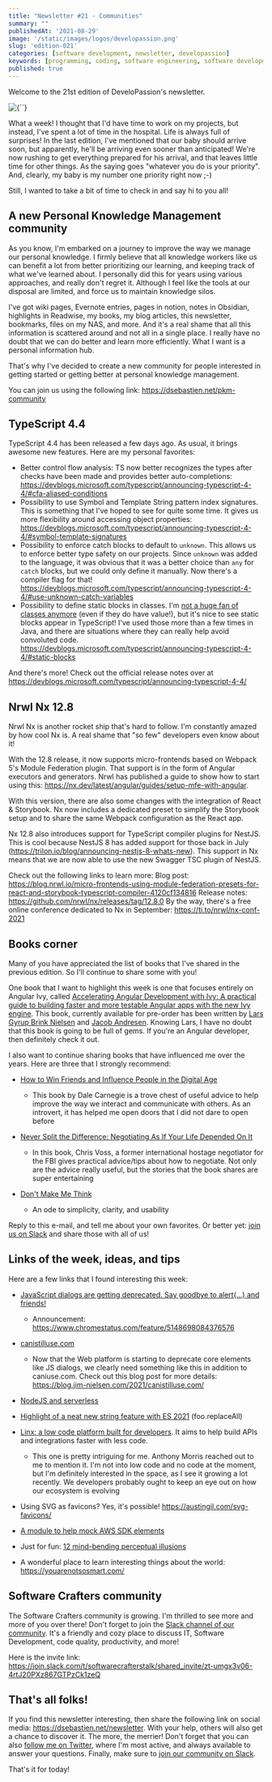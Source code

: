 ```yaml
---
title: "Newsletter #21 - Communities"
summary: ""
publishedAt: '2021-08-29'
image: '/static/images/logos/developassion.png'
slug: 'edition-021'
categories: [software development, newsletter, developassion]
keywords: [programming, coding, software engineering, software development, it, newsletter]
published: true
---
```


Welcome to the 21st edition of DeveloPassion's newsletter.

<BlogPostCenteredContent>
  <Image
    alt={``}
    src={`/static/images/logos/developassion.png`}
    width={480}
    height={270}
    priority
  />
</BlogPostCenteredContent>

What a week! I thought that I'd have time to work on my projects, but instead, I've spent a lot of time in the hospital. Life is always full of surprises! In the last edition, I've mentioned that our baby should arrive soon, but apparently, he'll be arriving even sooner than anticipated! We're now rushing to get everything prepared for his arrival, and that leaves little time for other things. As the saying goes "whatever you do is your priority". And, clearly, my baby is my number one priority right now ;-)

Still, I wanted to take a bit of time to check in and say hi to you all!

## A new Personal Knowledge Management community

As you know, I'm embarked on a journey to improve the way we manage our personal knowledge. I firmly believe that all knowledge workers like us can benefit a lot from better prioritizing our learning, and keeping track of what we've learned about. I personally did this for years using various approaches, and really don't regret it. Although I feel like the tools at our disposal are limited, and force us to maintain knowledge silos.

I've got wiki pages, Evernote entries, pages in notion, notes in Obsidian, highlights in Readwise, my books, my blog articles, this newsletter, bookmarks, files on my NAS, and more. And it's a real shame that all this information is scattered around and not all in a single place. I really have no doubt that we can do better and learn more efficiently. What I want is a personal information hub.

That's why I've decided to create a new community for people interested in getting started or getting better at personal knowledge management.

You can join us using the following link: https://dsebastien.net/pkm-community

## TypeScript 4.4

TypeScript 4.4 has been released a few days ago. As usual, it brings awesome new features. Here are my personal favorites:

* Better control flow analysis: TS now better recognizes the types after checks have been made and provides better auto-completions: https://devblogs.microsoft.com/typescript/announcing-typescript-4-4/#cfa-aliased-conditions
* Possibility to use Symbol and Template String pattern index signatures. This is something that I've hoped to see for quite some time. It gives us more flexibility around accessing object properties: https://devblogs.microsoft.com/typescript/announcing-typescript-4-4/#symbol-template-signatures
* Possibility to enforce catch blocks to default to `unknown`. This allows us to enforce better type safety on our projects. Since `unknown` was added to the language, it was obvious that it was a better choice than `any` for `catch` blocks, but we could only define it manually. Now there's a compiler flag for that! https://devblogs.microsoft.com/typescript/announcing-typescript-4-4/#use-unknown-catch-variables
* Possibility to define static blocks in classes. I'm <a href="https://javascript.plainenglish.io/why-you-should-generally-prefer-typescript-interfaces-and-custom-types-over-classes-d145814218ce" rel="noopener">not a huge fan of classes anymore</a> (even if they do have value!), but it's nice to see static blocks appear in TypeScript! I've used those more than a few times in Java, and there are situations where they can really help avoid convoluted code. https://devblogs.microsoft.com/typescript/announcing-typescript-4-4/#static-blocks


And there's more! Check out the official release notes over at https://devblogs.microsoft.com/typescript/announcing-typescript-4-4/

## Nrwl Nx 12.8

Nrwl Nx is another rocket ship that's hard to follow. I'm constantly amazed by how cool Nx is. A real shame that "so few" developers even know about it!

With the 12.8 release, it now supports micro-frontends based on Webpack 5's Module Federation plugin. That support is in the form of Angular executors and generators. Nrwl has published a guide to show how to start using this: https://nx.dev/latest/angular/guides/setup-mfe-with-angular.

With this version, there are also some changes with the integration of React & Storybook. Nx now includes a dedicated preset to simplify the Storybook setup and to share the same Webpack configuration as the React app.

Nx 12.8 also introduces support for TypeScript compiler plugins for NestJS. This is cool because NestJS 8 has added support for those back in July (https://trilon.io/blog/announcing-nestjs-8-whats-new). This support in Nx means that we are now able to use the new Swagger TSC plugin of NestJS.

Check out the following links to learn more:
Blog post: https://blog.nrwl.io/micro-frontends-using-module-federation-presets-for-react-and-storybook-typescript-compiler-4120cf134816
Release notes: https://github.com/nrwl/nx/releases/tag/12.8.0
By the way, there's a free online conference dedicated to Nx in September: https://ti.to/nrwl/nx-conf-2021

## Books corner

Many of you have appreciated the list of books that I've shared in the previous edition. So I'll continue to share some with you!

One book that I want to highlight this week is one that focuses entirely on Angular Ivy, called <a href="https://www.amazon.com/Accelerating-Angular-Development-Ivy-practical/dp/180020521X?tag=dsebastien-20" rel="noopener">Accelerating Angular Development with Ivy: A practical guide to building faster and more testable Angular apps with the new Ivy engine</a>. This book, currently available for pre-order has been written by <a href="https://twitter.com/LayZeeDK" rel="noopener">Lars Gyrup Brink Nielsen</a> and <a href="https://twitter.com/jacobandresen" rel="noopener">Jacob Andresen</a>. Knowing Lars, I have no doubt that this book is going to be full of gems. If you're an Angular developer, then definitely check it out.

I also want to continue sharing books that have influenced me over the years. Here are three that I strongly recommend:

* <a href="https://www.amazon.com/How-Friends-Influence-People-Digital/dp/1451612575?tag=dsebastien-20" rel="noopener">How to Win Friends and Influence People in the Digital Age</a>

  * This book by Dale Carnegie is a trove chest of useful advice to help improve the way we interact and communicate with others. As an introvert, it has helped me open doors that I did not dare to open before
* <a href="https://www.amazon.com/Never-Split-Difference-Negotiating-Depended/dp/0062407805?tag=dsebastien-20" rel="noopener">Never Split the Difference: Negotiating As If Your Life Depended On It</a>

  * In this book, Chris Voss, a former international hostage negotiator for the FBI gives practical advice/tips about how to negotiate. Not only are the advice really useful, but the stories that the book shares are super entertaining
* <a href="https://www.amazon.com/Dont-Make-Think-Revisited-Usability/dp/0321965515?tag=dsebastien-20" rel="noopener">Don't Make Me Think</a>

  * An ode to simplicity, clarity, and usability

Reply to this e-mail, and tell me about your own favorites. Or better yet: <a href="https://join.slack.com/t/softwarecrafterstalk/shared_invite/zt-umgx3v06-4rtJ20PXz867GTPzCk1zeQ" rel="noopener">join us on Slack</a> and share those with all of us!

## Links of the week, ideas, and tips

Here are a few links that I found interesting this week:

* <a href="https://css-tricks.com/choice-words-about-the-upcoming-deprecation-of-javascript-dialogs/" rel="noopener">JavaScript dialogs are getting deprecated. Say goodbye to alert(...) and friends!</a>

  * Announcement: https://www.chromestatus.com/feature/5148698084376576
* <a href="https://www.canistilluse.com/" rel="noopener">canistilluse.com</a>

  * Now that the Web platform is starting to deprecate core elements like JS dialogs, we clearly need something like this in addition to caniuse.com. Check out this blog post for more details: https://blog.jim-nielsen.com/2021/canistilluse.com/
* <a href="https://medium.com/@ketacode/node-js-and-zero-servers-b73169c54674" rel="noopener">NodeJS and serverless</a>
* <a href="https://www.youtube.com/watch?v=fhv2_7sdJwc" rel="noopener">Highlight of a neat new string feature with ES 2021</a> (foo.replaceAll)
* <a href="https://linx.software/?utm=dp" rel="noopener">Linx: a low code platform built for developers</a>. It aims to help build APIs and integrations faster with less code.

  * This one is pretty intriguing for me. Anthony Morris reached out to me to mention it. I'm not into low code and no code at the moment, but I'm definitely interested in the space, as I see it growing a lot recently. We developers probably ought to keep an eye out on how our ecosystem is evolving
* Using SVG as favicons? Yes, it's possible! https://austingil.com/svg-favicons/
* <a href="https://www.npmjs.com/package/aws-sdk-mock" rel="noopener">A module to help mock AWS SDK elements</a>
* Just for fun: <a href="https://nautil.us/blog/12-mind_bending-perceptual-illusions" rel="noopener">12 mind-bending perceptual illusions</a>
* A wonderful place to learn interesting things about the world: https://youarenotsosmart.com/

## Software Crafters community

The Software Crafters community is growing. I'm thrilled to see more and more of you over there! Don't forget to join the <a href="https://join.slack.com/t/softwarecrafterstalk/shared_invite/zt-umgx3v06-4rtJ20PXz867GTPzCk1zeQ" rel="noopener">Slack channel of our community</a>. It's a friendly and cozy place to discuss IT, Software Development, code quality, productivity, and more!

Here is the invite link: https://join.slack.com/t/softwarecrafterstalk/shared_invite/zt-umgx3v06-4rtJ20PXz867GTPzCk1zeQ

## That's all folks!

If you find this newsletter interesting, then share the following link on social media: https://dsebastien.net/newsletter. With your help, others will also get a chance to discover it. The more, the merrier! Don't forget that you can also <a href="https://twitter.com/dSebastien" rel="noopener">follow me on Twitter</a>, where I'm most active, and always available to answer your questions. Finally, make sure to <a href="https://join.slack.com/t/softwarecrafterstalk/shared_invite/zt-umgx3v06-4rtJ20PXz867GTPzCk1zeQ" rel="noopener">join our community on Slack</a>.

That's it for today!

<BlogPostSignature />
